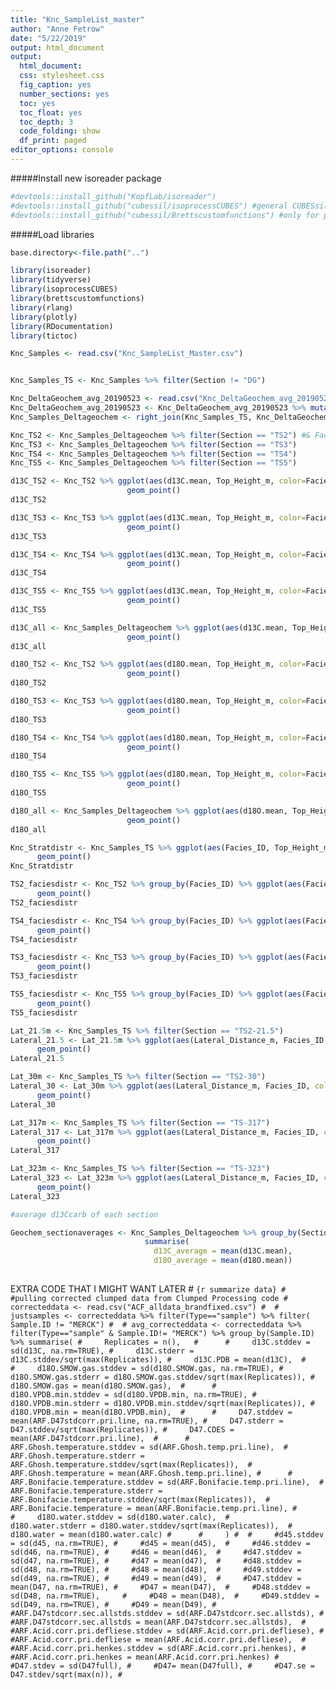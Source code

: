 ```yaml
---
title: "Knc_SampleList_master"
author: "Anne Fetrow"
date: "5/22/2019"
output: html_document
output: 
  html_document:
  css: stylesheet.css
  fig_caption: yes
  number_sections: yes
  toc: yes
  toc_float: yes
  toc_depth: 3
  code_folding: show
  df_print: paged
editor_options: console
---
```

#####Install new isoreader package
```r
#devtools::install_github("KopfLab/isoreader")
#devtools::install_github("cubessil/isoprocessCUBES") #general CUBESsil lab stuff
#devtools::install_github("cubessil/Brettscustomfunctions") #only for processing clumped data
```
#####Load libraries
```r
base.directory<-file.path("..") 

library(isoreader)
library(tidyverse)
library(isoprocessCUBES)
library(brettscustomfunctions)
library(rlang)
library(plotly)
library(RDocumentation)
library(tictoc)
```

```r
Knc_Samples <- read.csv("Knc_SampleList_Master.csv")
```

```r


```

```r
Knc_Samples_TS <- Knc_Samples %>% filter(Section != "DG")

Knc_DeltaGeochem_avg_20190523 <- read.csv("Knc_DeltaGeochem_avg_20190523")
Knc_DeltaGeochem_avg_20190523 <- Knc_DeltaGeochem_avg_20190523 %>% mutate(Sample_ID = Identifier1)
Knc_Samples_Deltageochem <- right_join(Knc_Samples_TS, Knc_DeltaGeochem_avg_20190523)
```

```r
Knc_TS2 <- Knc_Samples_Deltageochem %>% filter(Section == "TS2") #& Facies_ID == "Mp")
Knc_TS3 <- Knc_Samples_Deltageochem %>% filter(Section == "TS3")
Knc_TS4 <- Knc_Samples_Deltageochem %>% filter(Section == "TS4") 
Knc_TS5 <- Knc_Samples_Deltageochem %>% filter(Section == "TS5") 
```

```r
d13C_TS2 <- Knc_TS2 %>% ggplot(aes(d13C.mean, Top_Height_m, color=Facies_ID, label=Sample_ID)) +
                          geom_point()
d13C_TS2

d13C_TS3 <- Knc_TS3 %>% ggplot(aes(d13C.mean, Top_Height_m, color=Facies_ID, label=Sample_ID)) +
                          geom_point()
d13C_TS3

d13C_TS4 <- Knc_TS4 %>% ggplot(aes(d13C.mean, Top_Height_m, color=Facies_ID, label=Sample_ID)) +
                          geom_point()
d13C_TS4

d13C_TS5 <- Knc_TS5 %>% ggplot(aes(d13C.mean, Top_Height_m, color=Facies_ID, label=Sample_ID)) +
                          geom_point()
d13C_TS5

d13C_all <- Knc_Samples_Deltageochem %>% ggplot(aes(d13C.mean, Top_Height_m, color=Facies_ID, label=Sample_ID)) +
                          geom_point()
d13C_all
```
```r
d18O_TS2 <- Knc_TS2 %>% ggplot(aes(d18O.mean, Top_Height_m, color=Facies_ID, label=Sample_ID)) +
                          geom_point()
d18O_TS2

d18O_TS3 <- Knc_TS3 %>% ggplot(aes(d18O.mean, Top_Height_m, color=Facies_ID, label=Sample_ID)) +
                          geom_point()
d18O_TS3

d18O_TS4 <- Knc_TS4 %>% ggplot(aes(d18O.mean, Top_Height_m, color=Facies_ID, label=Sample_ID)) +
                          geom_point()
d18O_TS4

d18O_TS5 <- Knc_TS5 %>% ggplot(aes(d18O.mean, Top_Height_m, color=Facies_ID, label=Sample_ID)) +
                          geom_point()
d18O_TS5

d18O_all <- Knc_Samples_Deltageochem %>% ggplot(aes(d18O.mean, Top_Height_m, color=Facies_ID, label=Sample_ID)) +
                          geom_point()
d18O_all
```

```r

Knc_Stratdistr <- Knc_Samples_TS %>% ggplot(aes(Facies_ID, Top_Height_m, color=Facies_ID, label=Sample_ID)) +
      geom_point()
Knc_Stratdistr

TS2_faciesdistr <- Knc_TS2 %>% group_by(Facies_ID) %>% ggplot(aes(Facies_ID, Top_Height_m, color=Facies_ID, label=Sample_ID)) +
      geom_point()
TS2_faciesdistr

TS4_faciesdistr <- Knc_TS4 %>% group_by(Facies_ID) %>% ggplot(aes(Facies_ID, Top_Height_m, color=Facies_ID, label=Sample_ID)) +
      geom_point()
TS4_faciesdistr

TS3_faciesdistr <- Knc_TS3 %>% group_by(Facies_ID) %>% ggplot(aes(Facies_ID, Top_Height_m, color=Facies_ID, label=Sample_ID)) +
      geom_point()
TS3_faciesdistr

TS5_faciesdistr <- Knc_TS5 %>% group_by(Facies_ID) %>% ggplot(aes(Facies_ID, Top_Height_m, color=Facies_ID, label=Sample_ID)) +
      geom_point()
TS5_faciesdistr

```
```r
Lat_21.5m <- Knc_Samples_TS %>% filter(Section == "TS2-21.5")
Lateral_21.5 <- Lat_21.5m %>% ggplot(aes(Lateral_Distance_m, Facies_ID, color=Facies_ID, label=Sample_ID)) +
      geom_point()
Lateral_21.5

Lat_30m <- Knc_Samples_TS %>% filter(Section == "TS2-30")
Lateral_30 <- Lat_30m %>% ggplot(aes(Lateral_Distance_m, Facies_ID, color=Facies_ID, label=Sample_ID)) +
      geom_point()
Lateral_30

Lat_317m <- Knc_Samples_TS %>% filter(Section == "TS-317")
Lateral_317 <- Lat_317m %>% ggplot(aes(Lateral_Distance_m, Facies_ID, color=Facies_ID, label=Sample_ID)) +
      geom_point()
Lateral_317

Lat_323m <- Knc_Samples_TS %>% filter(Section == "TS-323")
Lateral_323 <- Lat_323m %>% ggplot(aes(Lateral_Distance_m, Facies_ID, color=Facies_ID, label=Sample_ID)) +
      geom_point()
Lateral_323
```
```r
#average d13Ccarb of each section

Geochem_sectionaverages <- Knc_Samples_Deltageochem %>% group_by(Section) %>%
                              summarise(
                                d13C_average = mean(d13C.mean),
                                d18O_average = mean(d18O.mean))
 

```
















EXTRA CODE THAT I MIGHT WANT LATER
# ```{r summarize data}
# #pulling corrected clumped data from Clumped Processing code
# correcteddata <- read.csv("ACF_alldata_brandfixed.csv")
# 
# justsamples <- correcteddata %>% filter(Type=="sample") %>% filter( Sample.ID != "MERCK")
# 
# avg_correcteddata <- correcteddata %>% filter(Type=="sample" & Sample.ID!= "MERCK") %>% group_by(Sample.ID) %>% summarise(
#     Replicates = n(),  
#     
#     d13C.stddev = sd(d13C, na.rm=TRUE),
#     d13C.stderr = d13C.stddev/sqrt(max(Replicates)),
#     d13C.PDB = mean(d13C), 
#     
#     d18O.SMOW.gas.stddev = sd(d18O.SMOW.gas, na.rm=TRUE),
#     d18O.SMOW.gas.stderr = d18O.SMOW.gas.stddev/sqrt(max(Replicates)),
#     d18O.SMOW.gas = mean(d18O.SMOW.gas), 
#     
#     d18O.VPDB.min.stddev = sd(d18O.VPDB.min, na.rm=TRUE),
#     d18O.VPDB.min.stderr = d18O.VPDB.min.stddev/sqrt(max(Replicates)),
#     d18O.VPDB.min = mean(d18O.VPDB.min), 
#     
#     D47.stddev = mean(ARF.D47stdcorr.pri.line, na.rm=TRUE),
#     D47.stderr = D47.stddev/sqrt(max(Replicates)),
#     D47.CDES = mean(ARF.D47stdcorr.pri.line), 
#     
#     ARF.Ghosh.temperature.stddev = sd(ARF.Ghosh.temp.pri.line), 
#     ARF.Ghosh.temperature.stderr = ARF.Ghosh.temperature.stddev/sqrt(max(Replicates)), 
#     ARF.Ghosh.temperature = mean(ARF.Ghosh.temp.pri.line),
#     
#     ARF.Bonifacie.temperature.stddev = sd(ARF.Bonifacie.temp.pri.line), 
#     ARF.Bonifacie.temperature.stderr = ARF.Bonifacie.temperature.stddev/sqrt(max(Replicates)), 
#     ARF.Bonifacie.temperature = mean(ARF.Bonifacie.temp.pri.line),
#     
#     d18O.water.stddev = sd(d18O.water.calc), 
#     d18O.water.stderr = d18O.water.stddev/sqrt(max(Replicates)), 
#     d18O.water = mean(d18O.water.calc)
#     
#     )
# 
#     #d45.stddev = sd(d45, na.rm=TRUE),
#     #d45 = mean(d45), 
#     #d46.stddev = sd(d46, na.rm=TRUE),
#     #d46 = mean(d46), 
#     #d47.stddev = sd(d47, na.rm=TRUE),
#     #d47 = mean(d47), 
#     #d48.stddev = sd(d48, na.rm=TRUE),
#     #d48 = mean(d48), 
#     #d49.stddev = sd(d49, na.rm=TRUE),
#     #d49 = mean(d49), 
#     #D47.stddev = mean(D47, na.rm=TRUE),
#     #D47 = mean(D47), 
#     #D48.stddev = sd(D48, na.rm=TRUE),    
#     #D48 = mean(D48), 
#     #D49.stddev = sd(D49, na.rm=TRUE),
#     #D49 = mean(D49),
#     #ARF.D47stdcorr.sec.allstds.stddev = sd(ARF.D47stdcorr.sec.allstds),
#     #ARF.D47stdcorr.sec.allstds = mean(ARF.D47stdcorr.sec.allstds), 
#     #ARF.Acid.corr.pri.defliese.stddev = sd(ARF.Acid.corr.pri.defliese),
#     #ARF.Acid.corr.pri.defliese = mean(ARF.Acid.corr.pri.defliese), 
#     #ARF.Acid.corr.pri.henkes.stddev = sd(ARF.Acid.corr.pri.henkes),
#     #ARF.Acid.corr.pri.henkes = mean(ARF.Acid.corr.pri.henkes)
#     #D47.stdev = sd(D47full),
#     #D47= mean(D47full),
#     #D47.se = D47.stdev/sqrt(max(n)),
# ```








